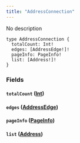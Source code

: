 ```yaml
---
title: "AddressConnection"
---
```


No description

```
type AddressConnection {
  totalCount: Int!
  edges: [AddressEdge!]!
  pageInfo: PageInfo!
  list: [Address!]!
}

```

### Fields[](#fields "Direct link to heading")

#### `totalCount` ([Int](/developer/graphql-api/references/scalars/int))[](#totalcount-int "Direct link to heading")

#### `edges` ([AddressEdge](/developer/graphql-api/references/objects/address-edge))[](#edges-addressedge "Direct link to heading")

#### `pageInfo` ([PageInfo](/developer/graphql-api/references/objects/page-info))[](#pageinfo-pageinfo "Direct link to heading")

#### `list` ([Address](/developer/graphql-api/references/objects/address))[](#list-address "Direct link to heading")